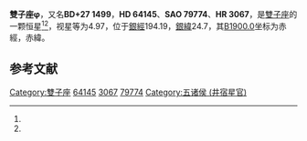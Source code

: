 {{Starbox begin
| name = 雙子座φ
}}
{{Starbox observe
| epoch = [[J2000.0|J2000.0]]
| constell = [[雙子座|雙子座]]<ref name=SIMBAD>{{cite web
 | url=http://simbad.u-strasbg.fr/simbad/sim-id?Ident=HR+3067
 | title =Pulsating variable Star
 | publisher=Centre de Données astronomiques de Strasbourg
 | work=SIMBAD
 | accessdate=2012-07-13}}</ref><ref name=DATA>{{cite web
 | url=http://vizier.u-strasbg.fr/viz-bin/VizieR-5?-out.add=.&-source=5050&-corr=PK=HR&-out.max=9999&HR=3067
 | title=VizieR Detailed Page
 | accessdate=2012-07-13
 | archive-date=2016-03-05
 | archive-url=https://web.archive.org/web/20160305200519/http://vizier.u-strasbg.fr/viz-bin/VizieR-5?-out.add=.&-source=5050&-corr=PK=HR&-out.max=9999&HR=3067
 | dead-url=no
 }}</ref>
| 星官 = [[五诸侯_(井宿)|五诸侯 (井宿)]]
| ra = {{RA|7|53|29.8}}<ref name=SIMBAD /><ref name=DATA />
| dec = {{DEC|+26|45|57}}<ref name=SIMBAD /><ref name=DATA />
| appmag_v = 4.97<ref name=SIMBAD /><ref name=DATA />
}}
{{Starbox character
| class = A3V<ref name=SIMBAD /><ref name=DATA />
| b-v = 0.09<ref name=SIMBAD /><ref name=DATA />
| u-b = 0.1<ref name=SIMBAD /><ref name=DATA />
| r-i = 0.05<ref name=SIMBAD /><ref name=DATA />
| variable = 
}}
{{Starbox astrometry
| radial_v = 0.1
| prop_mo_ra = 8
| parallax = 
| p_error = 
}}
{{Starbox catalog
| names =BD+27 1499，[[SAO星表|SAO]] 79774，[[HD星表|HD]] 64145，[[HR星表|HR]] 3067}}
{{Starbox reference |Simbad=HR+3067}}
{{Starbox end}}

'''雙子座φ'''，又名'''BD+27 1499'''，'''HD 64145'''、'''SAO 79774'''、'''HR 3067'''，是[[雙子座|雙子座]]的一颗恒星<ref name=SIMBAD /><ref name=DATA />，视星等为4.97，位于[[銀道座標系|銀經]]194.19，[[銀道座標系|銀緯]]24.7，其[[B1900.0|B1900.0]]坐标为赤經{{RA|7|47|22.6}}，赤緯{{DEC|+27|24.7|29}}。

== 参考文献 ==
{{reflist}}

{{star-stub}}

{{雙子座恒星}}
{{星官|五诸侯|5|6|井宿}}
[[Category:雙子座|Category:雙子座]]
[[Category:HD和HDE天體|64145]]
[[Category:HR天體|3067]]
[[Category:SAO天體|79774]]
[[Category:五诸侯_(井宿星官)|Category:五诸侯 (井宿星官)]]
